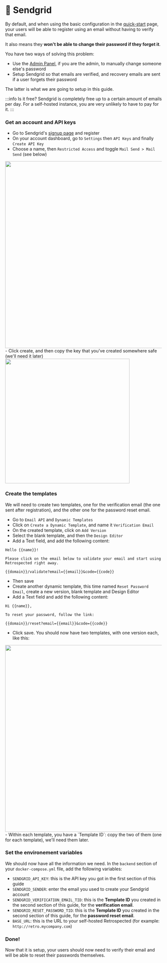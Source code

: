 # 📧 Sendgrid

By default, and when using the basic configuration in the [quick-start](quick-start) page, 
your users will be able to register using an email without having to verify that email.

It also means they **won't be able to change their password if they forget it**.

You have two ways of solving this problem:
- Use the [Admin Panel](admin), if you are the admin, to manually change someone else's password
- Setup Sendgrid so that emails are verified, and recovery emails are sent if a user forgets their password

The latter is what we are going to setup in this guide.

:::info Is it free?
Sendgrid is completely free up to a certain amount of emails per day. For a self-hosted instance, you are very
unlikely to have to pay for it.
:::

### Get an account and API keys

- Go to Sendgrid's [signup page](https://signup.sendgrid.com) and register
- On your account dashboard, go to `Settings` then `API Keys` and finally `Create API Key`
- Choose a name, then `Restricted Access` and toggle `Mail Send > Mail Send` (see below)<br />
<img src="/img/self-hosting/sendgrid-1.png" width="600" />
- Click create, and then copy the key that you've created somewhere safe (we'll need it later)
<img src="/img/self-hosting/sendgrid-2.png" width="400" />

### Create the templates

We will need to create two templates, one for the verification email (the one sent after registration), 
and the other one for the password reset email.

- Go to `Email API` and `Dynamic Templates`
- Click on `Create a Dynamic Template`, and name it `Verification Email`
- On the created template, click on `Add Version`
- Select the blank template, and then the `Design Editor`
- Add a Text field, and add the following content:
```
Hello {{name}}!

Please click on the email below to validate your email and start using Retrospected right away.

{{domain}}/validate?email={{email}}&code={{code}}
```
- Then save
- Create another dynamic template, this time named `Reset Password Email`, create a new version, blank template and Design Editor
- Add a Text field and add the following content:
```
Hi {{name}},

To reset your password, follow the link:

{{domain}}/reset?email={{email}}&code={{code}}
```
- Click save. You should now have two templates, with one version each, like this:
<img src="/img/self-hosting/sendgrid-3.png" width="600" />
- Within each template, you have a `Template ID`: copy the two of them (one for each template), we'll need them later.


### Set the environement variables

We should now have all the information we need.
In the `backend` section of your `docker-compose.yml` file, add the following variables:
- `SENDGRID_API_KEY`: this is the API key you got in the first section of this guide
- `SENDGRID_SENDER`: enter the email you used to create your Sendgrid account
- `SENDGRID_VERIFICATION_EMAIL_TID`: this is the **Template ID** you created in the second section of this guide, for the **verification email**.
- `SENDGRID_RESET_PASSWORD_TID`: this is the **Template ID** you created in the second section of this guide, for the **password reset email**.
- `BASE_URL`: this is the URL to your self-hosted Retrospected (for example: `http://retro.mycompany.com`)

### Done!

Now that it is setup, your users should now need to verify their email and will be able to reset their passwords themselves.
